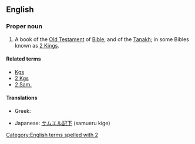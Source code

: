 ==English==
{{book of the Bible|Books of Samuel}}

===Proper noun===
{{en-proper-noun}}

# {{biblical}}  A book of the [[Old Testament]] of [[Bible]], and of the [[Tanakh]]; in some Bibles known as [[2 Kings]].

====Related terms====
* [[Kgs]]
* [[2 Kgs]]
* [[2 Sam.]]

====Translations====
{{trans-top|book of the Bible}}
* Greek: {{t|el|Β' Σαμουήλ||tr=B' Samouíl|sc=Grek}}
{{trans-mid}}
* Japanese: [[サムエル記下]] (samueru kige)
{{trans-bottom}}

[[Category:English terms spelled with 2]]